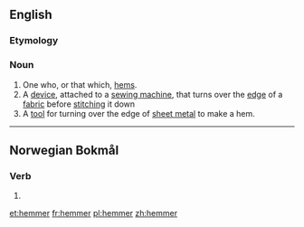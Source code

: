 ==English==

===Etymology===
{{suffix|hem|er|lang=en}}

===Noun===
{{en-noun}}

# One who, or that which, [[hem]]s.
# A [[device]], attached to a [[sewing machine]], that turns over the [[edge]] of a [[fabric]] before [[stitch]]ing it down
# A [[tool]] for turning over the edge of [[sheet metal]] to make a hem.

----
==Norwegian Bokmål==

===Verb===
{{nb-verb-form}}

# {{present tense of|hemme|lang=nb}}

[[et:hemmer]]
[[fr:hemmer]]
[[pl:hemmer]]
[[zh:hemmer]]